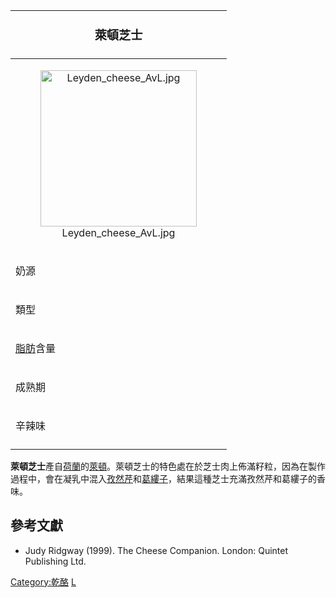 {{noteTA
|G1=Food
}}
{| class="infobox bordered" style="align: right; width: 20em; font-size: 90%; text-align: left; float: right;" cellpadding="3"
|-
! colspan=2 bgcolor="#FFCCAA" style="font-size: 120%; text-align: center;" |'''萊頓芝士'''
|-----
|align=center colspan=2|[[File:Leyden_cheese_AvL.jpg|250px]]
|-----
| 奶源|| 脫脂[[牛奶|牛奶]]或全脂牛奶
|-----
| 類型 ||半硬質到硬質
|-----
| [[脂肪|脂肪]]含量 || 30%-40%
|-----
| 成熟期 || 3個月到2年
|-----
| 辛辣味 ||強烈
|-
|}

'''萊頓芝士'''產自[[荷蘭|荷蘭]]的[[萊頓|萊頓]]。萊頓芝士的特色處在於芝士肉上佈滿籽粒，因為在製作過程中，會在凝乳中混入[[孜然芹|孜然芹]]和[[葛縷子|葛縷子]]，結果這種芝士充滿孜然芹和葛縷子的香味。

==參考文獻==
*Judy Ridgway (1999). The Cheese Companion. London: Quintet Publishing Ltd.

{{荷兰奶酪}}

[[Category:乾酪|Category:乾酪]]
[[Category:荷蘭食品|L]]